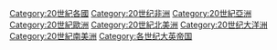 [[Category:20世紀各國|Category:20世紀各國]]
[[Category:20世纪非洲|Category:20世纪非洲]]
[[Category:20世紀亞洲|Category:20世紀亞洲]]
[[Category:20世紀歐洲|Category:20世紀歐洲]]
[[Category:20世紀北美洲|Category:20世紀北美洲]]
[[Category:20世纪大洋洲|Category:20世纪大洋洲]]
[[Category:20世紀南美洲|Category:20世紀南美洲]]
[[Category:各世纪大英帝国|Category:各世纪大英帝国]]
